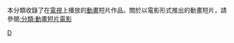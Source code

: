 {{Catnav|頁面分類|各種主題的頁面分類|類型|电影类型|动画电影}}
{{Catnav|頁面分類|人文學科|艺术|動畫}}

本分類收錄了在[[電視|電視]]上播放的[[動畫|動畫]]短片作品。關於以電影形式推出的動畫短片，請參閱[[:分類:動畫短片電影|:分類:動畫短片電影]]

[[Category:動畫作品‎|D]]